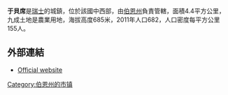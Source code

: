 '''于貝席'''是[[瑞士|瑞士]]的城鎮，位於該國中西部，由[[伯恩州|伯恩州]]負責管轄，面積4.4平方公里，九成土地是農業用地，海拔高度685米，2011年人口682，人口密度每平方公里155人。

==外部連結==
*{{de icon}} [http://www.uebeschi.ch Official website]{{Wayback|url=http://www.uebeschi.ch/ |date=20201024165433 }}

{{Switzerland-geo-stub}}
[[Category:伯恩州的市镇|Category:伯恩州的市镇]]